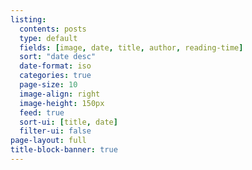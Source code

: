 ```yaml
---
listing:
  contents: posts
  type: default
  fields: [image, date, title, author, reading-time]
  sort: "date desc"
  date-format: iso
  categories: true
  page-size: 10
  image-align: right
  image-height: 150px
  feed: true
  sort-ui: [title, date]
  filter-ui: false
page-layout: full
title-block-banner: true
---
```




